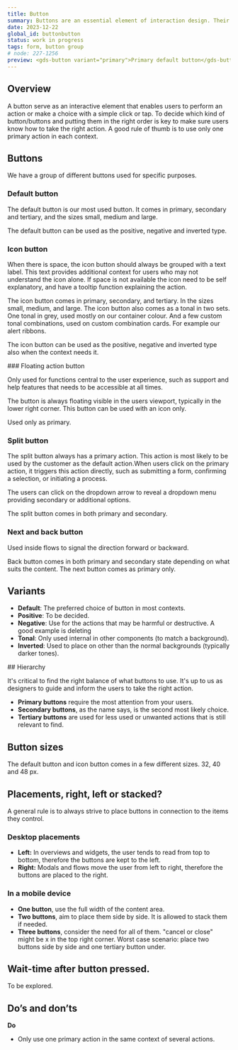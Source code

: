 ```yaml
---
title: Button
summary: Buttons are an essential element of interaction design. Their primary role is to help people take actions quickly.
date: 2023-12-22
global_id: buttonbutton
status: work in progress
tags: form, button group
# node: 227-1256
preview: <gds-button variant="primary">Primary default button</gds-button>
---
```


## Overview

A button serve as an interactive element that enables users to perform an action or make a choice with a simple click or tap. To decide which kind of button/buttons and putting them in the right order is key to make sure users know how to take the right action. A good rule of thumb is to use only one primary action in each context.

## Buttons

We have a group of different buttons used for specific purposes.

<Grid columns="3" gapInline="small">
  <Figma node="227-1446" caption="Default button" />
  <Figma node="227-1455" caption="Icon button" />
  <Figma node="227-1458" caption="Floating action button" />
  <Figma node="227-9028" caption="Split button" />
  <Figma node="227-9030" caption="Next and back button" />
</Grid>

### Default button

The default button is our most used button. It comes in primary, secondary and tertiary, and the sizes small, medium and large.

The default button can be used as the positive, negative and inverted type.

<Grid columns="2" gapInline="small">
  <Figma node="227-15292" caption="Primary, secondary and tertiary" />
  <Figma node="227-15605" caption="Positive and negative" />
</Grid>

<Spacer size="medium" decorated />

### Icon button

When there is space, the icon button should always be grouped with a text label. This text provides additional context for users who may not understand the icon alone. If space is not available the icon need to be self explanatory, and have a tooltip function explaining the action.

The icon button comes in primary, secondary, and tertiary. In the sizes small, medium, and large. The icon button also comes as a tonal in two sets. One tonal in grey, used mostly on our container colour. And a few custom tonal combinations, used on custom combination cards. For example our alert ribbons.

The icon button can be used as the positive, negative and inverted type also when the context needs it.

<Grid columns={3} gapInline="small">
  <Figma node="227-1363" caption="Icon button – default and positive" />
  <Figma node="227-1372" caption="Tonal and custom tonal" />
  <Figma node="227-1375" caption="Tonal custom combinations on alert ribbon" />
</Grid>

<Spacer size="medium" />

<Grid columns={2} gapInline="small">
<div>
### Floating action button

Only used for functions central to the user experience, such as support and help features that needs to be accessible at all times.

The button is always floating visible in the users viewport, typically in the lower right corner. This button can be used with an icon only.

Used only as primary.

</div>
<Figma node="227-17491" caption="Floating action button" />
</Grid>

<Spacer size="medium" />

### Split button

The split button always has a primary action. This action is most likely to be used by the customer as the default action.When users click on the primary action, it triggers this action directly, such as submitting a form, confirming a selection, or initiating a process.

The users can click on the dropdown arrow to reveal a dropdown menu providing secondary or additional options.

The split button comes in both primary and secondary.

<Grid columns={2} gapInline="small">
  <Figma node="227-18284" caption="Split button – primary and secondary" />
  <Figma node="574-5488" caption="Split button – active with dropdown" />
</Grid>

### Next and back button

Used inside flows to signal the direction forward or backward.

Back button comes in both primary and secondary state depending on what suits the content. The next button comes as primary only.

<Grid columns={3} gapInline="small">
  <Figma node="227-18340" caption="Next button" />
  <Figma node="227-18349" caption="Back button – primary" />
  <Figma node="227-18352" caption="Back button – secondary" />
</Grid>

<Spacer size="medium" decorated />

## Variants

- **Default**: The preferred choice of button in most contexts.
- **Positive**: To be decided.
- **Negative**: Use for the actions that may be harmful or destructive. A good example is deleting
- **Tonal**: Only used internal in other components (to match a background).
- **Inverted**: Used to place on other than the normal backgrounds (typically darker tones).

<Figma node="232-2274" caption="Button variants" height="300" />

<Spacer size="medium" decorated />

<Grid columns="2" gapInline="small">
## Hierarchy

It's critical to find the right balance of what buttons to use. It's up to us as designers to guide and inform the users to take the right action.

- **Primary buttons** require the most attention from your users.
- **Secondary buttons**, as the name says, is the second most likely choice.
- **Tertiary buttons** are used for less used or unwanted actions that is still relevant to find.

<Figma node="232-3072" caption="From the top – primary, secondary, tertiary" />
</Grid>

<Spacer size="medium" decorated />

## Button sizes

The default button and icon button comes in a few different sizes. 32, 40 and 48 px.

<Grid columns={3} gapInline="small">
  <Figma
    node="232-3342"
    caption="Small – used in confined spaces, like tables."
  />
  <Figma
    node="232-3344"
    caption="Medium – the default size. When in doubt, go for medium."
  />
  <Figma
    node="232-3346"
    caption="Large – only used in large areas like a hero."
  />
</Grid>

<Spacer size="medium" decorated />

## Placements, right, left or stacked?

A general rule is to always strive to place buttons in connection to the items they control.

### Desktop placements

- **Left:** In overviews and widgets, the user tends to read from top to bottom, therefore the buttons are kept to the left.
- **Right:** Modals and flows move the user from left to right, therefore the buttons are placed to the right.

<Grid columns={2} gapInline="small">
  <Figma node="489-7502" caption="Placement left" />
  <Figma node="232-3505" caption="Placement right" />
</Grid>

### In a mobile device

- **One button**, use the full width of the content area.
- **Two buttons**, aim to place them side by side. It is allowed to stack them if needed.
- **Three buttons**, consider the need for all of them. "cancel or close" might be x in the top right corner. Worst case scenario: place two buttons side by side and one tertiary button under.

<Grid columns={2} gapInline="small">
  <Figma node="489-7723" caption="One button in mobile" />
  <Figma node="489-7651" caption="Side by side in mobile" />
</Grid>

<Spacer size="medium" decorated />

## Wait-time after button pressed.

To be explored.

<Spacer size="medium" decorated />

## Do’s and don’ts

**Do**

- Only use one primary action in the same context of several actions.

<Grid columns={2} gapInline="small">
  <Do>
    <Figma node="312-3091" />
  </Do>
</Grid>
